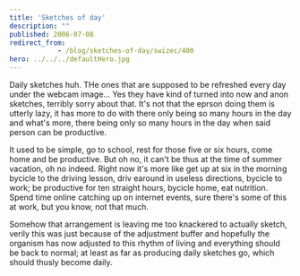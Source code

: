 ```yaml
---
title: 'Sketches of day'
description: ""
published: 2006-07-08
redirect_from: 
            - /blog/sketches-of-day/swizec/400
hero: ../../../defaultHero.jpg
---
```

Daily sketches huh. THe ones that are supposed to be refreshed every day under the webcam image... Yes they have kind of turned into now and anon sketches, terribly sorry about that. It&#x27;s not that the eprson doing them is utterly lazy, it has more to do with there only being so many hours in the day and what&#x27;s more, there being only so many hours in the day when said person can be productive.

It used to be simple, go to school, rest for those five or six hours, come home and be productive. But oh no, it can&#x27;t be thus at the time of summer vacation, oh no indeed. Right now it&#x27;s more like get up at six in the morning bycicle to the driving lesson, driv earound in useless directions, bycicle to work; be productive for ten straight hours, bycicle home, eat nutrition. Spend time online catching up on internet events, sure there&#x27;s some of this at work, but you know, not that much.

Somehow that arrangement is leaving me too knackered to actually sketch, verily this was just because of the adjustment buffer and hopefully the organism has now adjusted to this rhythm of living and everything should be back to normal; at least as far as producing daily sketches go, which should thusly become daily.
